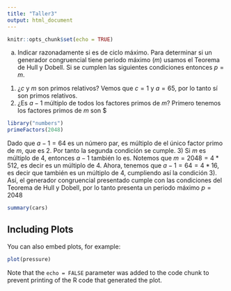 ```yaml
---
title: "Taller3"
output: html_document
---
```


```r
knitr::opts_chunk$set(echo = TRUE)
```

a) Indicar razonadamente si es de ciclo máximo.
Para determinar si un generador congruencial tiene periodo máximo ($m$) usamos el Teorema de Hull y Dobell. Si se cumplen las siguientes condiciones entonces $p=m$.
  1) ¿$c$ y $m$ son primos relativos?
  Vemos que $c=1$ y $a=65$, por lo tanto sí son primos relativos.
  2) ¿Es $a-1$ múltiplo de todos los factores primos de $m$?
  Primero tenemos los factores primos de $m$ son $

```r
library("numbers")
primeFactors(2048)
```
  Dado que $a-1=64$ es un número par, es múltiplo de el único factor primo de $m$, que es $2$. Por tanto la segunda condición se cumple.
  3) Si $m$ es múltiplo de $4$, entonces $a-1$ también lo es.
  Notemos que $m=2048=4*512$, es decir es un múltiplo de 4.
  Ahora, tenemos que $a-1=64=4*16$, es decir que también es un múltiplo de 4, cumpliendo así la condición 3).
  Así, el generador congruencial presentado cumple con las condiciones del Teorema de Hull y Dobell, por lo tanto presenta un periodo máximo $p=2048$






```r
summary(cars)
```

## Including Plots

You can also embed plots, for example:

```r
plot(pressure)
```

Note that the `echo = FALSE` parameter was added to the code chunk to prevent printing of the R code that generated the plot.
